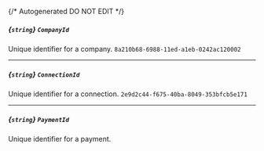 {/* Autogenerated DO NOT EDIT  */}
##### *{`string`}* `CompanyId`
Unique identifier for a company.
`8a210b68-6988-11ed-a1eb-0242ac120002`

---
##### *{`string`}* `ConnectionId`
Unique identifier for a connection.
`2e9d2c44-f675-40ba-8049-353bfcb5e171`

---
##### *{`string`}* `PaymentId`
Unique identifier for a payment.

